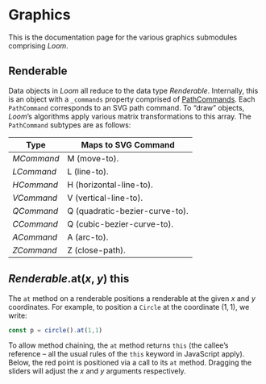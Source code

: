 
# Graphics
This is the documentation page for the various graphics submodules comprising _Loom_.

## Renderable
Data objects in _Loom_ all reduce to the data type _Renderable_. Internally, this is an object with a `_commands` property comprised of [PathCommands](#pathcommand). Each `PathCommand` corresponds to an SVG path command. To “draw” objects, _Loom_’s algorithms apply various matrix transformations to this array. The `PathCommand` subtypes are as follows:


| Type       | Maps to SVG Command            |
| ---------- | ------------------------------ |
| _MCommand_ | M (move-to).                   |
| _LCommand_ | L (line-to).                   |
| _HCommand_ | H (horizontal-line-to).        |
| _VCommand_ | V (vertical-line-to).          |
| _QCommand_ | Q (quadratic-bezier-curve-to). |
| _CCommand_ | Q (cubic-bezier-curve-to).     |
| _ACommand_ | A (arc-to).                    |
| _ZCommand_ | Z (close-path).                |


## _Renderable_.at(_x_, _y_) __this__
The `at` method on a renderable positions a renderable at the given ${x}$ and ${y}$ coordinates. For example, to position a `Circle` at the coordinate ${(1,1),}$ we write:

~~~ts
const p = circle().at(1,1)
~~~


To allow method chaining, the `at` method returns `this` (the callee’s reference – all the usual rules of the `this` keyword in JavaScript apply). Below, the red point is positioned via a call to its `at` method. Dragging the sliders will adjust the ${x}$ and ${y}$ arguments respectively.

<M1/>

